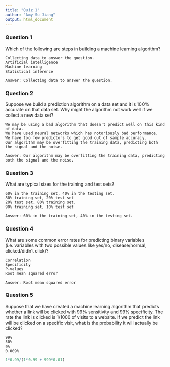 ```yaml
---
title: "Quiz 1"
author: "Amy Su Jiang"
output: html_document
---
```


### Question 1

Which of the following are steps in building a machine learning algorithm?

    Collecting data to answer the question.
    Artificial intelligence
    Machine learning
    Statistical inference

```
Answer: Collecting data to answer the question.
```

### Question 2

Suppose we build a prediction algorithm on a data set and it is 100% accurate on that data set. Why might the algorithm not work well if we collect a new data set?

    We may be using a bad algorithm that doesn't predict well on this kind of data.
    We have used neural networks which has notoriously bad performance.
    We have too few predictors to get good out of sample accuracy.
    Our algorithm may be overfitting the training data, predicting both the signal and the noise.

```
Answer: Our algorithm may be overfitting the training data, predicting both the signal and the noise.
```

### Question 3

What are typical sizes for the training and test sets?

    60% in the training set, 40% in the testing set.
    80% training set, 20% test set
    20% test set, 80% training set.
    90% training set, 10% test set

```
Answer: 60% in the training set, 40% in the testing set.
```

### Question 4

What are some common error rates for predicting binary variables (i.e. variables with two possible values like yes/no, disease/normal, clicked/didn't click)?

    Correlation
    Specificity
    P-values
    Root mean squared error

```
Answer: Root mean squared error
```

### Question 5

Suppose that we have created a machine learning algorithm that predicts whether a link will be clicked with 99% sensitivity and 99% specificity. The rate the link is clicked is 1/1000 of visits to a website. If we predict the link will be clicked on a specific visit, what is the probability it will actually be clicked?

    99%
    50%
    9%
    0.009%

```r
1*0.99/(1*0.99 + 999*0.01)
```